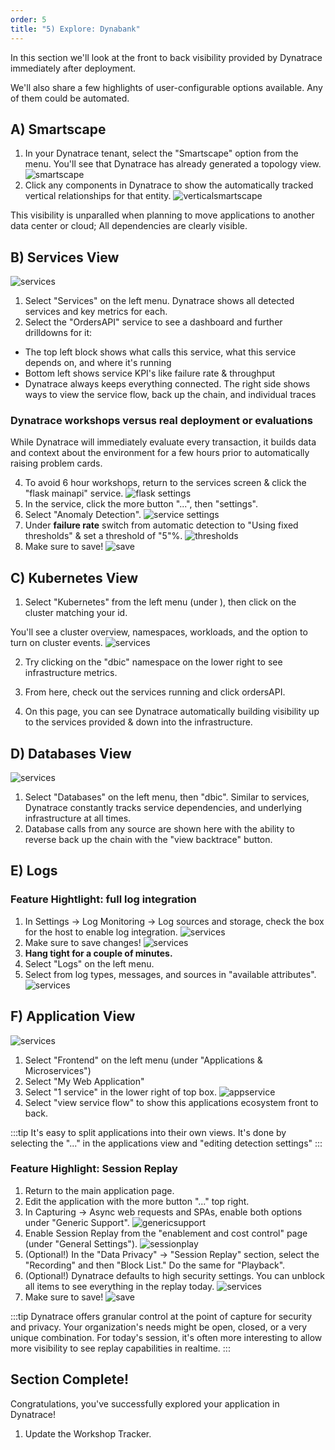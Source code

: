 ```yaml
---
order: 5
title: "5) Explore: Dynabank"
---
```


In this section we'll look at the front to back visibility provided by Dynatrace immediately after deployment.

We'll also share a few highlights of user-configurable options available. Any of them could be automated.

## A) Smartscape

1. In your Dynatrace tenant, select the "Smartscape" option from the menu. You'll see that Dynatrace has already generated a topology view.
   ![smartscape](/img/explore1.jpg)
2. Click any components in Dynatrace to show the automatically tracked vertical relationships for that entity.
   ![verticalsmartscape](/img/explore2.jpg)

This visibility is unparalled when planning to move applications to another data center or cloud; All dependencies are clearly visible.

## B) Services View

![services](/img/explore3.jpg)

1. Select "Services" on the left menu. Dynatrace shows all detected services and key metrics for each.
2. Select the "OrdersAPI" service to see a dashboard and further drilldowns for it:

- The top left block shows what calls this service, what this service depends on, and where it's running
- Bottom left shows service KPI's like failure rate & throughput
- Dynatrace always keeps everything connected. The right side shows ways to view the service flow, back up the chain, and individual traces

### Dynatrace workshops versus real deployment or evaluations

While Dynatrace will immediately evaluate every transaction, it builds data and context about the environment for a few hours prior to automatically raising problem cards.

4. To avoid 6 hour workshops, return to the services screen & click the "flask mainapi" service.
   ![flask settings](/img/flaskservice.png)
5. In the service, click the more button "...", then "settings".
6. Select "Anomaly Detection".
   ![service settings](/img/service1.jpg)
7. Under **failure rate** switch from automatic detection to "Using fixed thresholds" & set a threshold of "5"%.
   ![thresholds](/img/service2.jpg)
8. Make sure to save!
   ![save](/img/savebottomleft.jpg)

## C) Kubernetes View

1. Select "Kubernetes" from the left menu (under ), then click on the cluster matching your id.

You'll see a cluster overview, namespaces, workloads, and the option to turn on cluster events.
![services](/img/explore10.jpg)

2. Try clicking on the "dbic" namespace on the lower right to see infrastructure metrics.

3. From here, check out the services running and click ordersAPI.

4. On this page, you can see Dynatrace automatically building visibility up to the services provided & down into the infrastructure.

## D) Databases View

![services](/img/explore4.jpg)

1. Select "Databases" on the left menu, then "dbic". Similar to services, Dynatrace constantly tracks service dependencies, and underlying infrastructure at all times.
2. Database calls from any source are shown here with the ability to reverse back up the chain with the "view backtrace" button.

## E) Logs

### Feature Hightlight: full log integration

1. In Settings -> Log Monitoring -> Log sources and storage, check the box for the host to enable log integration.
   ![services](/img/explore9.jpg)
2. Make sure to save changes!
   ![services](/img/savelogs.jpg)
3. **Hang tight for a couple of minutes.**
4. Select "Logs" on the left menu.
5. Select from log types, messages, and sources in "available attributes".
   ![services](/img/explore5.jpg)

## F) Application View

![services](/img/explore6.jpg)

1. Select "Frontend" on the left menu (under "Applications & Microservices")
2. Select "My Web Application"
3. Select "1 service" in the lower right of top box.
   ![appservice](/img/appservice.jpg)
4. Select "view service flow" to show this applications ecosystem front to back.

:::tip
It's easy to split applications into their own views. It's done by selecting the "..." in the applications view and "editing detection settings"
:::

### Feature Highlight: Session Replay

1. Return to the main application page.
2. Edit the application with the more button "..." top right.
3. In Capturing -> Async web requests and SPAs, enable both options under "Generic Support".
   ![genericsupport](/img/genericsupport.jpg)
4. Enable Session Replay from the "enablement and cost control" page (under "General Settings").
   ![sessionplay](/img/sessionreplay.jpg)
5. (Optional!) In the "Data Privacy" -> "Session Replay" section, select the "Recording" and then "Block List." Do the same for "Playback".
6. (Optional!) Dynatrace defaults to high security settings. You can unblock all items to see everything in the replay today.
   ![services](/img/explore8.jpg)
7. Make sure to save!
   ![save](/img/savebottomleft.jpg)

:::tip
Dynatrace offers granular control at the point of capture for security and privacy. Your organization's needs might be open, closed, or a very unique combination. For today's session, it's often more interesting to allow more visibility to see replay capabilities in realtime.
:::

## Section Complete!

Congratulations, you've successfully explored your application in Dynatrace!

1. Update the Workshop Tracker.
